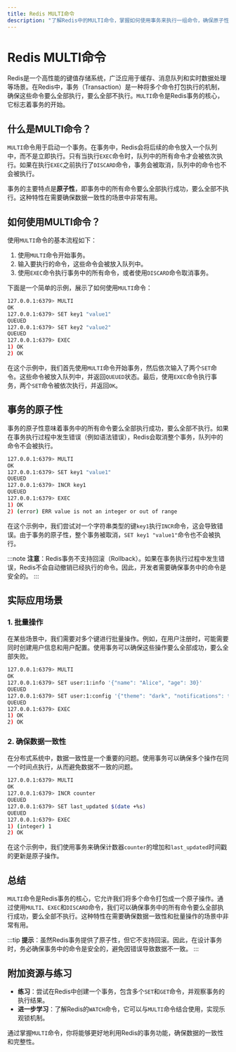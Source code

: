 ```yaml
---
title: Redis MULTI命令
description: "了解Redis中的MULTI命令，掌握如何使用事务来执行一组命令，确保原子性操作。"
---
```


# Redis MULTI命令

Redis是一个高性能的键值存储系统，广泛应用于缓存、消息队列和实时数据处理等场景。在Redis中，事务（Transaction）是一种将多个命令打包执行的机制，确保这些命令要么全部执行，要么全部不执行。`MULTI`命令是Redis事务的核心，它标志着事务的开始。

## 什么是MULTI命令？

`MULTI`命令用于启动一个事务。在事务中，Redis会将后续的命令放入一个队列中，而不是立即执行。只有当执行`EXEC`命令时，队列中的所有命令才会被依次执行。如果在执行`EXEC`之前执行了`DISCARD`命令，事务会被取消，队列中的命令也不会被执行。

事务的主要特点是**原子性**，即事务中的所有命令要么全部执行成功，要么全部不执行。这种特性在需要确保数据一致性的场景中非常有用。

## 如何使用MULTI命令？

使用`MULTI`命令的基本流程如下：

1. 使用`MULTI`命令开始事务。
2. 输入要执行的命令，这些命令会被放入队列中。
3. 使用`EXEC`命令执行事务中的所有命令，或者使用`DISCARD`命令取消事务。

下面是一个简单的示例，展示了如何使用`MULTI`命令：

```bash
127.0.0.1:6379> MULTI
OK
127.0.0.1:6379> SET key1 "value1"
QUEUED
127.0.0.1:6379> SET key2 "value2"
QUEUED
127.0.0.1:6379> EXEC
1) OK
2) OK
```

在这个示例中，我们首先使用`MULTI`命令开始事务，然后依次输入了两个`SET`命令。这些命令被放入队列中，并返回`QUEUED`状态。最后，使用`EXEC`命令执行事务，两个`SET`命令被依次执行，并返回`OK`。

## 事务的原子性

事务的原子性意味着事务中的所有命令要么全部执行成功，要么全部不执行。如果在事务执行过程中发生错误（例如语法错误），Redis会取消整个事务，队列中的命令不会被执行。

```bash
127.0.0.1:6379> MULTI
OK
127.0.0.1:6379> SET key1 "value1"
QUEUED
127.0.0.1:6379> INCR key1
QUEUED
127.0.0.1:6379> EXEC
1) OK
2) (error) ERR value is not an integer or out of range
```

在这个示例中，我们尝试对一个字符串类型的键`key1`执行`INCR`命令，这会导致错误。由于事务的原子性，整个事务被取消，`SET key1 "value1"`命令也不会被执行。

:::note
**注意**：Redis事务不支持回滚（Rollback）。如果在事务执行过程中发生错误，Redis不会自动撤销已经执行的命令。因此，开发者需要确保事务中的命令是安全的。
:::

## 实际应用场景

### 1. 批量操作

在某些场景中，我们需要对多个键进行批量操作。例如，在用户注册时，可能需要同时创建用户信息和用户配置。使用事务可以确保这些操作要么全部成功，要么全部失败。

```bash
127.0.0.1:6379> MULTI
OK
127.0.0.1:6379> SET user:1:info '{"name": "Alice", "age": 30}'
QUEUED
127.0.0.1:6379> SET user:1:config '{"theme": "dark", "notifications": true}'
QUEUED
127.0.0.1:6379> EXEC
1) OK
2) OK
```

### 2. 确保数据一致性

在分布式系统中，数据一致性是一个重要的问题。使用事务可以确保多个操作在同一个时间点执行，从而避免数据不一致的问题。

```bash
127.0.0.1:6379> MULTI
OK
127.0.0.1:6379> INCR counter
QUEUED
127.0.0.1:6379> SET last_updated $(date +%s)
QUEUED
127.0.0.1:6379> EXEC
1) (integer) 1
2) OK
```

在这个示例中，我们使用事务来确保计数器`counter`的增加和`last_updated`时间戳的更新是原子操作。

## 总结

`MULTI`命令是Redis事务的核心，它允许我们将多个命令打包成一个原子操作。通过使用`MULTI`、`EXEC`和`DISCARD`命令，我们可以确保事务中的所有命令要么全部执行成功，要么全部不执行。这种特性在需要确保数据一致性和批量操作的场景中非常有用。

:::tip
**提示**：虽然Redis事务提供了原子性，但它不支持回滚。因此，在设计事务时，务必确保事务中的命令是安全的，避免因错误导致数据不一致。
:::

## 附加资源与练习

- **练习**：尝试在Redis中创建一个事务，包含多个`SET`和`GET`命令，并观察事务的执行结果。
- **进一步学习**：了解Redis的`WATCH`命令，它可以与`MULTI`命令结合使用，实现乐观锁机制。

通过掌握`MULTI`命令，你将能够更好地利用Redis的事务功能，确保数据的一致性和完整性。